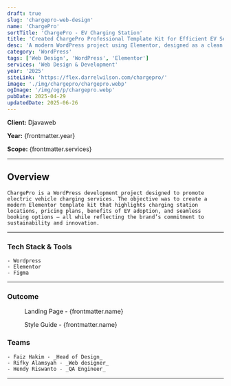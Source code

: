 ```yaml
---
draft: true
slug: 'chargepro-web-design'
name: 'ChargePro'
sortTitle: 'ChargePro - EV Charging Station'
title: 'Created ChargePro Professional Template Kit for Efficient EV Service Promotion'
desc: 'A modern WordPress project using Elementor, designed as a clean and professional template kit for EV charging stations and green mobility services.'
category: 'WordPress'
tags: ['Web Design', 'WordPress', 'Elementor']
services: 'Web Design & Development'
year: '2025'
siteLink: 'https://flex.darrelwilson.com/chargepro/'
image: './img/chargepro/chargepro.webp'
ogImage: '/img/og/p/chargepro.webp'
pubDate: 2025-04-29
updatedDate: 2025-06-26
---
```



**Client:** Djavaweb

**Year:** {frontmatter.year}

**Scope:** {frontmatter.services}

---

## Overview

    ChargePro is a WordPress development project designed to promote electric vehicle charging services. The objective was to create a modern Elementor template kit that highlights charging station locations, pricing plans, benefits of EV adoption, and seamless booking options — all while reflecting the brand’s commitment to sustainability and innovation.

---

### Tech Stack & Tools

    - Wordpress
    - Elementor
    - Figma

---

### Outcome

<figure>
  <Picture
    src={landingPage}
    alt='high fidelity design'
    formats={['avif', 'webp']}
  />
  <figcaption class='text-center'>Landing Page - {frontmatter.name}</figcaption>
</figure>

<figure>
  <Picture
    src={styleGuide}
    alt='high fidelity design'
    formats={['avif', 'webp']}
  />
  <figcaption class='text-center'>Style Guide - {frontmatter.name}</figcaption>
</figure>



### Teams

    - Faiz Hakim - _Head of Design_
    - Rifky Alamsyah - _Web designer_
    - Hendy Riswanto - _QA Engineer_
---
